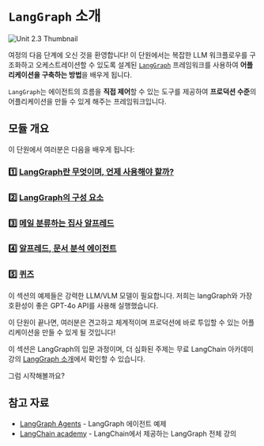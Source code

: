 # `LangGraph` 소개

<img src="https://huggingface.co/datasets/agents-course/course-images/resolve/main/en/unit2/LangGraph/LangGraph.png" alt="Unit 2.3 Thumbnail"/>

여정의 다음 단계에 오신 것을 환영합니다! 이 단원에서는 복잡한 LLM 워크플로우를 구조화하고 오케스트레이션할 수 있도록 설계된 [`LangGraph`](https://github.com/langchain-ai/langgraph) 프레임워크를 사용하여 **어플리케이션을 구축하는 방법**을 배우게 됩니다.

`LangGraph`는 에이전트의 흐름을 **직접 제어**할 수 있는 도구를 제공하여 **프로덕션 수준**의 어플리케이션을 만들 수 있게 해주는 프레임워크입니다.

## 모듈 개요

이 단원에서 여러분은 다음을 배우게 됩니다:

### 1️⃣ [LangGraph란 무엇이며, 언제 사용해야 할까?](./when_to_use_langgraph)
### 2️⃣ [LangGraph의 구성 요소](./building_blocks)
### 3️⃣ [메일 분류하는 집사 알프레드](./first_graph)
### 4️⃣ [알프레드, 문서 분석 에이전트](./document_analysis_agent)
### 5️⃣ [퀴즈](./quizz1)

<Tip warning={true}>
이 섹션의 예제들은 강력한 LLM/VLM 모델이 필요합니다. 저희는 langGraph와 가장 호환성이 좋은 GPT-4o API를 사용해 실행했습니다.
</Tip>

이 단원이 끝나면, 여러분은 견고하고 체계적이며 프로덕션에 바로 투입할 수 있는 어플리케이션을 만들 수 있게 될 것입니다!

이 섹션은 LangGraph의 입문 과정이며, 더 심화된 주제는 무료 LangChain 아카데미 강의 [LangGraph 소개](https://academy.langchain.com/courses/intro-to-langgraph)에서 확인할 수 있습니다.

그럼 시작해볼까요?

## 참고 자료

- [LangGraph Agents](https://langchain-ai.github.io/langgraph/) - LangGraph 에이전트 예제
- [LangChain academy](https://academy.langchain.com/courses/intro-to-langgraph) - LangChain에서 제공하는 LangGraph 전체 강의
